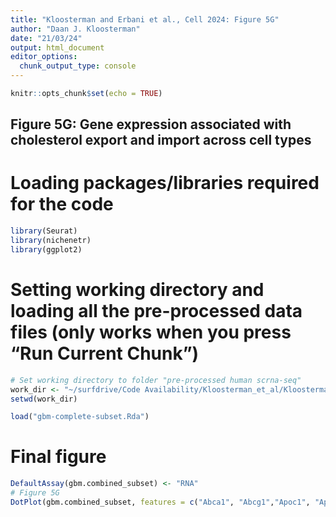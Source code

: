 ```yaml
---
title: "Kloosterman and Erbani et al., Cell 2024: Figure 5G"
author: "Daan J. Kloosterman"
date: "21/03/24"
output: html_document
editor_options: 
  chunk_output_type: console
---
```


```r
knitr::opts_chunk$set(echo = TRUE)
```


## Figure 5G: Gene expression associated with cholesterol export and import across cell types

# Loading packages/libraries required for the code
```r
library(Seurat)
library(nichenetr)
library(ggplot2)
```

# Setting working directory and loading all the pre-processed data files (only works when you press "Run Current Chunk")

```r
# Set working directory to folder "pre-processed human scrna-seq" 
work_dir <- "~/surfdrive/Code Availability/Kloosterman_et_al/Kloosterman et al. 2024 - data availibility/GEO Data - processed/scrna-seq"
setwd(work_dir)

load("gbm-complete-subset.Rda")
```


# Final figure

```r
DefaultAssay(gbm.combined_subset) <- "RNA"
# Figure 5G
DotPlot(gbm.combined_subset, features = c("Abca1", "Abcg1","Apoc1", "Apoe", "Vldlr")) + scale_y_discrete(limits = rev(levels(Idents(gbm.combined_subset))))
```
